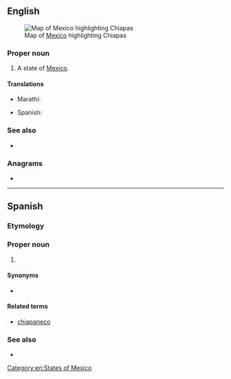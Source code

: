 ==English==
[[File:Mexico map, MX-CHP.svg|thumb|Map of [[Mexico]] highlighting Chiapas]]

===Proper noun===
{{en-proper noun}}

# A state of [[Mexico]].

====Translations====
{{trans-top|state of Mexico}}
* Marathi: {{t|mr|चिआपास|n|tr=ciāpāsa|sc=Deva}}
{{trans-mid}}
* Spanish: {{t+|es|Chiapas|m}}
{{trans-bottom}}

===See also===
* {{pedialite}}

===Anagrams===
* {{anagrams|en|Chapais|aphasic}}

[[Category:en:States of Mexico]]

----

==Spanish==

===Etymology===

===Proper noun===
{{es-proper noun|m}}

# {{place|es|state|c/Mexico}}

====Synonyms====
* {{l|es|CS}} {{qualifier|abbreviation}}

====Related terms====
* [[chiapaneco]]

===See also===
* {{pedialite|lang=es}}
